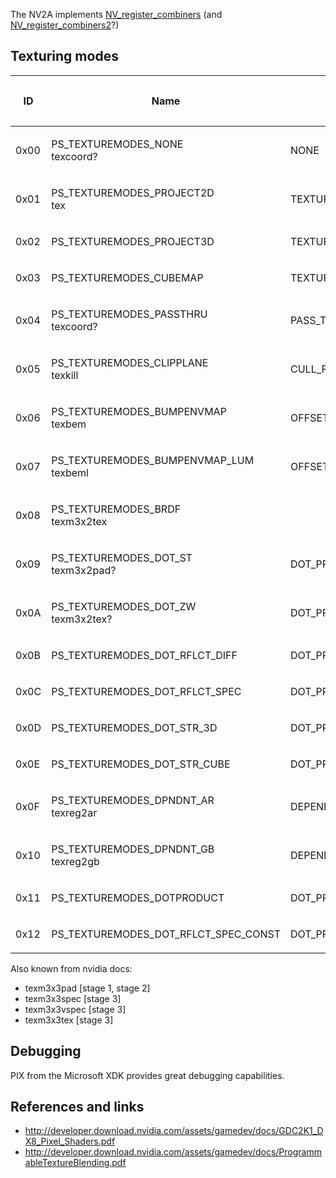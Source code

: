 The NV2A implements [https://www.opengl.org/registry/specs/NV/register_combiners.txt NV_register_combiners] (and [https://www.opengl.org/registry/specs/NV/register_combiners2.txt NV_register_combiners2]?)

== Texturing modes ==

{|class="wikitable"
!ID
!Name
!GL Name
!Stage 1
!Stage 2
!Stage 3
!Stage 4
!Notes
|-
|0x00
|PS_TEXTUREMODES_NONE<br>texcoord?{{citation needed}}
|NONE
|{{yes}}
|{{yes}}
|{{yes}}
|{{yes}}
|
|-
|0x01
|PS_TEXTUREMODES_PROJECT2D<br>tex
|TEXTURE_2D
|{{yes}}
|{{yes}}
|{{yes}}
|{{yes}}
|
|-
|0x02
|PS_TEXTUREMODES_PROJECT3D
|TEXTURE_3D
|{{yes}}
|{{yes}}
|{{yes}}
|{{yes}}
|
|-
|0x03
|PS_TEXTUREMODES_CUBEMAP
|TEXTURE_CUBE_MAP_ARB
|{{yes}}
|{{yes}}
|{{yes}}
|{{yes}}
|
|-
|0x04
|PS_TEXTUREMODES_PASSTHRU<br>texcoord?{{citation needed}}
|PASS_THROUGH_NV
|{{yes}}
|{{yes}}
|{{yes}}
|{{yes}}
|
|-
|0x05
|PS_TEXTUREMODES_CLIPPLANE<br>texkill
|CULL_FRAGMENT_NV
|{{yes}}
|{{yes}}
|{{yes}}
|{{yes}}
|
|-
|0x06
|PS_TEXTUREMODES_BUMPENVMAP<br>texbem
|OFFSET_TEXTURE_2D_NV
|{{no}}
|{{yes}}
|{{yes}}
|{{yes}}
|
|-
|0x07
|PS_TEXTUREMODES_BUMPENVMAP_LUM<br>texbeml
|OFFSET_TEXTURE_2D_SCALE_NV
|{{no}}
|{{yes}}
|{{yes}}
|{{yes}}
|
|-
|0x08
|PS_TEXTUREMODES_BRDF<br>texm3x2tex
|
|{{no}}
|{{no}}
|{{yes}}
|{{yes}}
|
|-
|0x09
|PS_TEXTUREMODES_DOT_ST<br>texm3x2pad?{{citation needed}}
|DOT_PRODUCT_NV{{citation needed}}
|{{no}}
|{{no}}
|{{yes}}
|{{yes}}
|
|-
|0x0A
|PS_TEXTUREMODES_DOT_ZW<br>texm3x2tex?{{citation needed}}
|DOT_PRODUCT_NV{{citation needed}}
|{{no}}
|{{no}}
|{{yes}}
|{{yes}}
|
|-
|0x0B
|PS_TEXTUREMODES_DOT_RFLCT_DIFF
|DOT_PRODUCT_DIFFUSE_CUBE_MAP_NV{{citation needed}}
|{{no}}
|{{no}}
|{{yes}}
|{{no}}
|
|-
|0x0C
|PS_TEXTUREMODES_DOT_RFLCT_SPEC
|DOT_PRODUCT_CONST_EYE_REFLECT_CUBE_MAP_NV{{citation needed}}
|{{no}}
|{{no}}
|{{no}}
|{{yes}}
|
|-
|0x0D
|PS_TEXTUREMODES_DOT_STR_3D
|DOT_PRODUCT_TEXTURE_3D_NV
|{{no}}
|{{no}}
|{{no}}
|{{yes}}
|
|-
|0x0E
|PS_TEXTUREMODES_DOT_STR_CUBE
|DOT_PRODUCT_REFLECT_CUBE_MAP_NV
|{{no}}
|{{no}}
|{{no}}
|{{yes}}
|
|-
|0x0F
|PS_TEXTUREMODES_DPNDNT_AR<br>texreg2ar
|DEPENDENT_AR_TEXTURE_2D_NV
|{{no}}
|{{yes}}
|{{yes}}
|{{yes}}
|
|-
|0x10
|PS_TEXTUREMODES_DPNDNT_GB<br>texreg2gb
|DEPENDENT_GB_TEXTURE_2D_NV
|{{no}}
|{{yes}}
|{{yes}}
|{{yes}}
|
|-
|0x11
|PS_TEXTUREMODES_DOTPRODUCT
|DOT_PRODUCT_NV
|{{no}}
|{{yes}}
|{{yes}}
|{{no}}
|
|-
|0x12
|PS_TEXTUREMODES_DOT_RFLCT_SPEC_CONST
|DOT_PRODUCT_CONST_EYE_REFLECT_CUBE_MAP_NV
|{{no}}
|{{no}}
|{{no}}
|{{yes}}
|
|}

Also known from nvidia docs:
* texm3x3pad [stage 1, stage 2]
* texm3x3spec [stage 3]
* texm3x3vspec [stage 3]
* texm3x3tex [stage 3]

== Debugging ==

PIX from the Microsoft XDK provides great debugging capabilities.

== References and links ==

* http://developer.download.nvidia.com/assets/gamedev/docs/GDC2K1_DX8_Pixel_Shaders.pdf
* http://developer.download.nvidia.com/assets/gamedev/docs/ProgrammableTextureBlending.pdf
